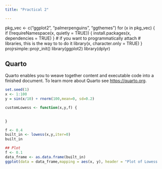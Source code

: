 ```yaml
---
title: "Practical 2"

---
```



pkg_vec <- c("ggplot2", "palmerpenguins", "ggthemes")
for (x in pkg_vec) {
  if (!requireNamespace(x, quietly = TRUE)) {
    install.packages(x, dependencies = TRUE)
  }
  # if you want to programmatically attach
  # libraries, this is the way to to do it
  library(x, character.only = TRUE)
}
projrsimple::projr_init()
library(ggplot2)
library(dplyr)

## Quarto

Quarto enables you to weave together content and executable code into a finished document. To learn more about Quarto see <https://quarto.org>.

```r

set.seed(1)
x <- 1:100
y = sin(x/10) + rnorm(100,mean=0, sd=0.2)
```

```r

customLowess <- function(x,y,f) {
  
  
}
```

```r
f <- 0.4
built_in <- lowess(x,y,iter=0)
built_in
```


```r
## Plot
f <- 0.1
data_frame <- as.data.frame(built_in)
ggplot(data = data_frame,mapping = aes(x, y), header = "Plot of Lowess Smoothing") + geom_point() + geom_smooth(method= "lm")


```

